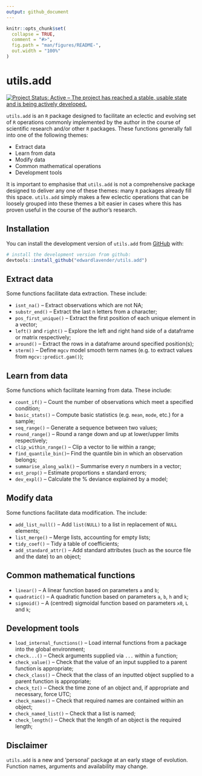```yaml
---
output: github_document
---
```


```r
knitr::opts_chunk$set(
  collapse = TRUE,
  comment = "#>",
  fig.path = "man/figures/README-",
  out.width = "100%"
)
```

# utils.add

[![Project Status: Active – The project has reached a stable, usable state and is being actively developed.](https://www.repostatus.org/badges/latest/active.svg)](https://www.repostatus.org/#active)

`utils.add` is an `R` package designed to facilitate an eclectic and evolving set of `R` operations commonly implemented by the author in the course of scientific research and/or other `R` packages. These functions generally fall into one of the following themes:

* Extract data
* Learn from data
* Modify data
* Common mathematical operations
* Development tools

It is important to emphasise that `utils.add` is not a comprehensive package designed to deliver any one of these themes: many `R` packages already fill this space. `utils.add` simply makes a few eclectic operations that can be loosely grouped into these themes a bit easier in cases where this has proven useful in the course of the author's research. 

## Installation

You can install the development version of `utils.add` from [GitHub](https://github.com/) with:

``` r
# install the development version from github:
devtools::install_github("edwardlavender/utils.add")
```

## Extract data

Some functions facilitate data extraction. These include: 
  
  * `isnt_na()` -- Extract observations which are not NA;
  * `substr_end()` -- Extract the last n letters from a character;
  * `pos_first_unique()` -- Extract the first position of each unique element in a vector;
  * `left()` and `right()` -- Explore the left and right hand side of a dataframe or matrix respectively;
  * `around()` -- Extract the rows in a dataframe around specified position(s);
  * `sterm()` -- Define `mgcv` model smooth term names (e.g. to extract values from `mgcv::predict.gam()`);

## Learn from data

Some functions which facilitate learning from data. These include: 

  * `count_if()` -- Count the number of observations which meet a specified condition;
  * `basic_stats()` -- Compute basic statistics (e.g. `mean`, `mode`, etc.) for a sample;
  * `seq_range()` -- Generate a sequence between two values; 
  * `round_range()` -- Round a range down and up at lower/upper limits respectively;
  * `clip_within_range()` -- Clip a vector to lie within a range; 
  * `find_quantile_bin()`-- Find the quantile bin in which an observation belongs;
  * `summarise_along_walk()` -- Summarise every _n_ numbers in a vector; 
  * `est_prop()` -- Estimate proportions ± standard errors;
  * `dev_expl()` -- Calculate the % deviance explained by a model;
  
## Modify data

Some functions facilitate data modification. The include: 

  * `add_list_null()` -- Add `list(NULL)` to a list in replacement of `NULL` elements;
  * `list_merge()` -- Merge lists, accounting for empty lists;
  * `tidy_coef()` -- Tidy a table of coefficients;
  * `add_standard_attr()` -- Add standard attributes (such as the source file and the date) to an object;

## Common mathematical functions

* `linear()` -- A linear function based on parameters `a` and `b`;
* `quadratic()` -- A quadratic function based on parameters `a`, `b`, `h` and `k`;
* `sigmoid()` -- A (centred) sigmoidal function based on parameters `x0`, `L` and `k`;

## Development tools

* `load_internal_functions()` -- Load internal functions from a package into the global environment;
* `check...()` -- Check arguments supplied via `...` within a function;
* `check_value()` -- Check that the value of an input supplied to a parent function is appropriate;
* `check_class()` -- Check that the class of an inputted object supplied to a parent function is appropriate;
* `check_tz()` -- Check the time zone of an object and, if appropriate and necessary, force UTC;
* `check_names()` -- Check that required names are contained within an object;
* `check_named_list()` -- Check that a list is named; 
* `check_length()` -- Check that the length of an object is the required length;

## Disclaimer

`utils.add` is a new and 'personal' package at an early stage of evolution. Function names, arguments and availability may change. 

